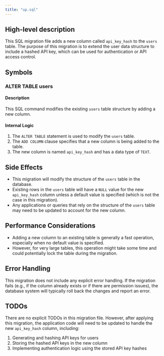 ```yaml
---
title: "up.sql"
---
```


## High-level description
This SQL migration file adds a new column called `api_key_hash` to the `users` table. The purpose of this migration is to extend the user data structure to include a hashed API key, which can be used for authentication or API access control.

## Symbols

### ALTER TABLE users
#### Description
This SQL command modifies the existing `users` table structure by adding a new column.

#### Internal Logic
1. The `ALTER TABLE` statement is used to modify the `users` table.
2. The `ADD COLUMN` clause specifies that a new column is being added to the table.
3. The new column is named `api_key_hash` and has a data type of `TEXT`.

## Side Effects
- This migration will modify the structure of the `users` table in the database.
- Existing rows in the `users` table will have a `NULL` value for the new `api_key_hash` column unless a default value is specified (which is not the case in this migration).
- Any applications or queries that rely on the structure of the `users` table may need to be updated to account for the new column.

## Performance Considerations
- Adding a new column to an existing table is generally a fast operation, especially when no default value is specified.
- However, for very large tables, this operation might take some time and could potentially lock the table during the migration.

## Error Handling
This migration does not include any explicit error handling. If the migration fails (e.g., if the column already exists or if there are permission issues), the database system will typically roll back the changes and report an error.

## TODOs
There are no explicit TODOs in this migration file. However, after applying this migration, the application code will need to be updated to handle the new `api_key_hash` column, including:
1. Generating and hashing API keys for users
2. Storing the hashed API keys in the new column
3. Implementing authentication logic using the stored API key hashes